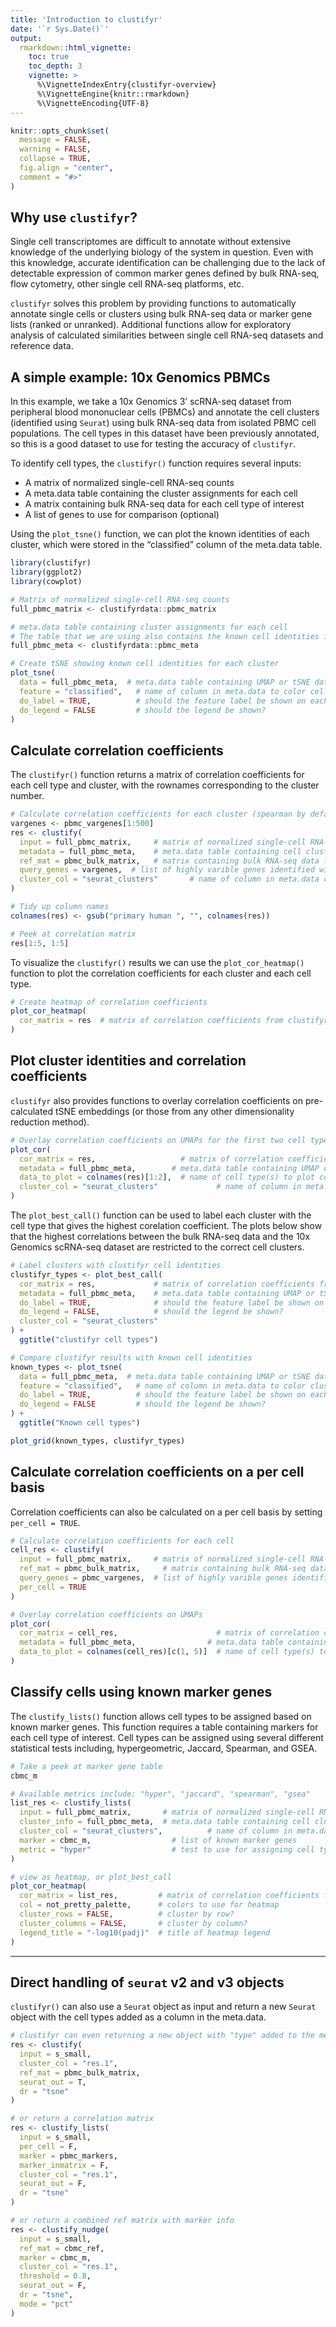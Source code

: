 ```yaml
---
title: 'Introduction to clustifyr'
date: '`r Sys.Date()`'
output:
  rmarkdown::html_vignette:
    toc: true
    toc_depth: 3
    vignette: >
      %\VignetteIndexEntry{clustifyr-overview}
      %\VignetteEngine{knitr::rmarkdown}
      %\VignetteEncoding{UTF-8}
---
```


```r
knitr::opts_chunk$set(
  message = FALSE,
  warning = FALSE,
  collapse = TRUE,
  fig.align = "center",
  comment = "#>"
)
```

## Why use `clustifyr`?

Single cell transcriptomes are difficult to annotate without extensive knowledge of the underlying biology of the system in question. Even with this knowledge, accurate identification can be challenging due to the lack of detectable expression of common marker genes defined by bulk RNA-seq, flow cytometry, other single cell RNA-seq platforms, etc.

`clustifyr` solves this problem by providing functions to automatically annotate single cells or clusters using bulk RNA-seq data or marker gene lists (ranked or unranked). Additional functions allow for exploratory analysis of calculated similarities between single cell RNA-seq datasets and reference data.

## A simple example: 10x Genomics PBMCs

In this example, we take a 10x Genomics 3' scRNA-seq dataset from peripheral blood mononuclear cells (PBMCs) and annotate the cell clusters (identified using `Seurat`) using bulk RNA-seq data from isolated PBMC cell populations. The cell types in this dataset have been previously annotated, so this is a good dataset to use for testing the accuracy of `clustifyr`.

To identify cell types, the `clustifyr()` function requires several inputs:

* A matrix of normalized single-cell RNA-seq counts
* A meta.data table containing the cluster assignments for each cell
* A matrix containing bulk RNA-seq data for each cell type of interest
* A list of genes to use for comparison (optional)

Using the `plot_tsne()` function, we can plot the known identities of each cluster, which were stored in the "classified" column of the meta.data table.

```r
library(clustifyr)
library(ggplot2)
library(cowplot)

# Matrix of normalized single-cell RNA-seq counts
full_pbmc_matrix <- clustifyrdata::pbmc_matrix

# meta.data table containing cluster assignments for each cell 
# The table that we are using also contains the known cell identities in the "classified" column
full_pbmc_meta <- clustifyrdata::pbmc_meta

# Create tSNE showing known cell identities for each cluster
plot_tsne(
  data = full_pbmc_meta,  # meta.data table containing UMAP or tSNE data
  feature = "classified",   # name of column in meta.data to color cells by
  do_label = TRUE,          # should the feature label be shown on each cluster?
  do_legend = FALSE         # should the legend be shown?
)
```

## Calculate correlation coefficients

The `clustifyr()` function returns a matrix of correlation coefficients for each cell type and cluster, with the rownames corresponding to the cluster number.

```r
# Calculate correlation coefficients for each cluster (spearman by default)
vargenes <- pbmc_vargenes[1:500]
res <- clustify(
  input = full_pbmc_matrix,     # matrix of normalized single-cell RNA-seq counts
  metadata = full_pbmc_meta,    # meta.data table containing cell clusters
  ref_mat = pbmc_bulk_matrix,   # matrix containing bulk RNA-seq data for each cell type
  query_genes = vargenes,  # list of highly varible genes identified with Seurat
  cluster_col = "seurat_clusters"       # name of column in meta.data containing cell clusters
)

# Tidy up column names
colnames(res) <- gsub("primary human ", "", colnames(res))

# Peek at correlation matrix
res[1:5, 1:5]
```

To visualize the `clustifyr()` results we can use the `plot_cor_heatmap()` function to plot the correlation coefficients for each cluster and each cell type.

```r
# Create heatmap of correlation coefficients
plot_cor_heatmap(
  cor_matrix = res  # matrix of correlation coefficients from clustifyr()
)
```

## Plot cluster identities and correlation coefficients

`clustifyr` also provides functions to overlay correlation coefficients on pre-calculated tSNE embeddings (or those from any other dimensionality reduction method). 

```r
# Overlay correlation coefficients on UMAPs for the first two cell types
plot_cor(
  cor_matrix = res,                   # matrix of correlation coefficients from clustifyr()
  metadata = full_pbmc_meta,        # meta.data table containing UMAP or tSNE data
  data_to_plot = colnames(res)[1:2],  # name of cell type(s) to plot correlation coefficients
  cluster_col = "seurat_clusters"             # name of column in meta.data containing cell clusters
)
```

The `plot_best_call()` function can be used to label each cluster with the cell type that gives the highest corelation coefficient. The plots below show that the highest correlations between the bulk RNA-seq data and the 10x Genomics scRNA-seq dataset are restricted to the correct cell clusters.

```r
# Label clusters with clustifyr cell identities
clustifyr_types <- plot_best_call(
  cor_matrix = res,             # matrix of correlation coefficients from clustifyr()
  metadata = full_pbmc_meta,    # meta.data table containing UMAP or tSNE data
  do_label = TRUE,              # should the feature label be shown on each cluster?
  do_legend = FALSE,            # should the legend be shown?
  cluster_col = "seurat_clusters"
) +
  ggtitle("clustifyr cell types")

# Compare clustifyr results with known cell identities
known_types <- plot_tsne(
  data = full_pbmc_meta,  # meta.data table containing UMAP or tSNE data
  feature = "classified",   # name of column in meta.data to color clusters by
  do_label = TRUE,          # should the feature label be shown on each cluster?
  do_legend = FALSE         # should the legend be shown?
) +
  ggtitle("Known cell types")

plot_grid(known_types, clustifyr_types)
```

## Calculate correlation coefficients on a per cell basis

Correlation coefficients can also be calculated on a per cell basis by setting `per_cell = TRUE`.

```r
# Calculate correlation coefficients for each cell
cell_res <- clustify(
  input = full_pbmc_matrix,     # matrix of normalized single-cell RNA-seq counts
  ref_mat = pbmc_bulk_matrix,     # matrix containing bulk RNA-seq data for each cell type
  query_genes = pbmc_vargenes,  # list of highly varible genes identified with Seurat
  per_cell = TRUE
)

# Overlay correlation coefficients on UMAPs
plot_cor(
  cor_matrix = cell_res,                      # matrix of correlation coefficients from clustifyr()
  metadata = full_pbmc_meta,                # meta.data table containing UMAP or tSNE data
  data_to_plot = colnames(cell_res)[c(1, 5)]  # name of cell type(s) to plot correlation coefficient
)
```

## Classify cells using known marker genes

The `clustify_lists()` function allows cell types to be assigned based on known marker genes. This function requires a table containing markers for each cell type of interest. Cell types can be assigned using several different statistical tests including, hypergeometric, Jaccard, Spearman, and GSEA.

```r

# Take a peek at marker gene table
cbmc_m

# Available metrics include: "hyper", "jaccard", "spearman", "gsea"
list_res <- clustify_lists(
  input = full_pbmc_matrix,       # matrix of normalized single-cell RNA-seq counts
  cluster_info = full_pbmc_meta,  # meta.data table containing cell clusters
  cluster_col = "seurat_clusters",          # name of column in meta.data containing cell clusters
  marker = cbmc_m,                  # list of known marker genes
  metric = "hyper"                  # test to use for assigning cell types
)

# view as heatmap, or plot_best_call
plot_cor_heatmap(
  cor_matrix = list_res,         # matrix of correlation coefficients from clustify_lists()
  col = not_pretty_palette,      # colors to use for heatmap
  cluster_rows = FALSE,          # cluster by row?
  cluster_columns = FALSE,       # cluster by column?
  legend_title = "-log10(padj)"  # title of heatmap legend
)

```

---

## Direct handling of `seurat` v2 and v3 objects

`clustifyr()` can also use a `Seurat` object as input and return a new `Seurat` object with the cell types added as a column in the meta.data. 

```r
# clustifyr can even returning a new object with "type" added to the meta.data.
res <- clustify(
  input = s_small,
  cluster_col = "res.1",
  ref_mat = pbmc_bulk_matrix,
  seurat_out = T,
  dr = "tsne"
)

# or return a correlation matrix
res <- clustify_lists(
  input = s_small,
  per_cell = F,
  marker = pbmc_markers,
  marker_inmatrix = F,
  cluster_col = "res.1",
  seurat_out = F,
  dr = "tsne"
)

# or return a combined ref matrix with marker info
res <- clustify_nudge(
  input = s_small,
  ref_mat = cbmc_ref,
  marker = cbmc_m,
  cluster_col = "res.1",
  threshold = 0.8,
  seurat_out = F,
  dr = "tsne",
  mode = "pct"
)
```

